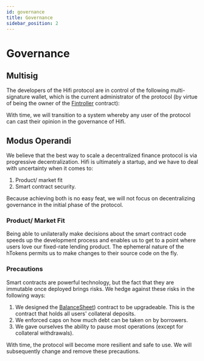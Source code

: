 ```yaml
---
id: governance
title: Governance
sidebar_position: 2
---
```



# Governance

## Multisig

The developers of the Hifi protocol are in control of the following multi-signature wallet, which is the current
administrator of the protocol (by virtue of being the owner of the [Fintroller](../technical-reference/core/fintroller.md) contract):

<LinkPreview
  icon="polygonscan"
  href="https://polygonscan.com/address/0xA4340b4Ce5c09a86c29eD2E11501A4a49580C21f"
  subtitle="PolygonScan"
  title="Contract Address 0xA4340b4Ce5c09a86c29eD2E11501A4a49580C21f | PolygonScan"
/>

With time, we will transition to a system whereby any user of the protocol can cast their opinion in the governance of Hifi.

## Modus Operandi

We believe that the best way to scale a decentralized finance protocol is via progressive decentralization. Hifi is ultimately a startup, and we have to deal with uncertainty when it comes to:

1. Product/ market fit
2. Smart contract security.

Because achieving both is no easy feat, we will not focus on decentralizing governance in the initial phase of the protocol.

### Product/ Market Fit

Being able to unilaterally make decisions about the smart contract code speeds up the development process and enables us to get to a point where users love our fixed-rate lending product.
The ephemeral nature of the hTokens permits us to make changes to their source code on the fly.

### Precautions

Smart contracts are powerful technology, but the fact that they are immutable once deployed brings risks. We hedge against these risks in the following ways:

1. We designed the [BalanceSheet](../technical-reference/core/balance-sheet.md)) contract to be upgradeable. This is
   the contract that holds all users' collateral deposits.
2. We enforced caps on how much debt can be taken on by borrowers.
3. We gave ourselves the ability to pause most operations (except for collateral withdrawals).

With time, the protocol will become more resilient and safe to use. We will subsequently change and remove these
precautions.
